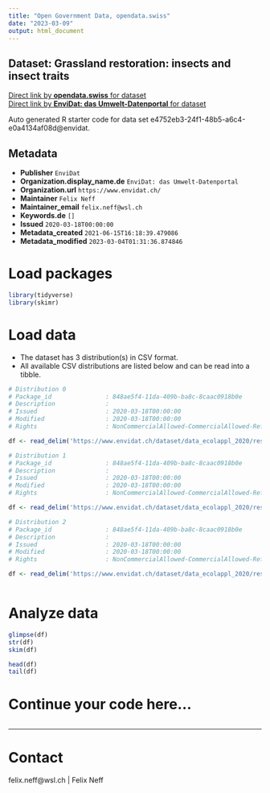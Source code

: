 ```yaml
---
title: "Open Government Data, opendata.swiss"
date: "2023-03-09"
output: html_document
---
```


## Dataset: Grassland restoration: insects and insect traits



[Direct link by **opendata.swiss** for dataset](https://opendata.swiss/de/dataset/grassland-restoration-insects-and-insect-traits)<br>
[Direct link by **EnviDat: das Umwelt-Datenportal** for dataset](https://www.envidat.ch/#/metadata/data_ecolappl_2020)

Auto generated R starter code for data set e4752eb3-24f1-48b5-a6c4-e0a4134af08d@envidat.

## Metadata

- **Publisher** `EnviDat`
- **Organization.display_name.de** `EnviDat: das Umwelt-Datenportal`
- **Organization.url** `https://www.envidat.ch/`
- **Maintainer** `Felix Neff`
- **Maintainer_email** `felix.neff@wsl.ch`
- **Keywords.de** `[]`
- **Issued** `2020-03-18T00:00:00`
- **Metadata_created** `2021-06-15T16:18:39.479086`
- **Metadata_modified** `2023-03-04T01:31:36.874846`


# Load packages

```r

library(tidyverse)
library(skimr)

```

# Load data

-   The dataset has 3 distribution(s) in CSV format.
-   All available CSV distributions are listed below and can be read into a tibble.

```r

# Distribution 0
# Package_id               : 848ae5f4-11da-409b-ba8c-8caac0918b0e
# Description              : 
# Issued                   : 2020-03-18T00:00:00
# Modified                 : 2020-03-18T00:00:00
# Rights                   : NonCommercialAllowed-CommercialAllowed-ReferenceRequired

df <- read_delim('https://www.envidat.ch/dataset/data_ecolappl_2020/resource/2d60fcd6-a2f1-45fd-a450-3d560eb43822')

# Distribution 1
# Package_id               : 848ae5f4-11da-409b-ba8c-8caac0918b0e
# Description              : 
# Issued                   : 2020-03-18T00:00:00
# Modified                 : 2020-03-18T00:00:00
# Rights                   : NonCommercialAllowed-CommercialAllowed-ReferenceRequired

df <- read_delim('https://www.envidat.ch/dataset/data_ecolappl_2020/resource/04c37490-b0c2-4681-aded-068fa4ee8290')

# Distribution 2
# Package_id               : 848ae5f4-11da-409b-ba8c-8caac0918b0e
# Description              : 
# Issued                   : 2020-03-18T00:00:00
# Modified                 : 2020-03-18T00:00:00
# Rights                   : NonCommercialAllowed-CommercialAllowed-ReferenceRequired

df <- read_delim('https://www.envidat.ch/dataset/data_ecolappl_2020/resource/bddffb02-61f5-44b1-b96a-92bb043415b4')



```

# Analyze data

```r

glimpse(df)
str(df)
skim(df)

head(df)
tail(df)

```

# Continue your code here...

```r

```

------------------------------------------------------------------------

# Contact

felix.neff@wsl.ch | Felix Neff
